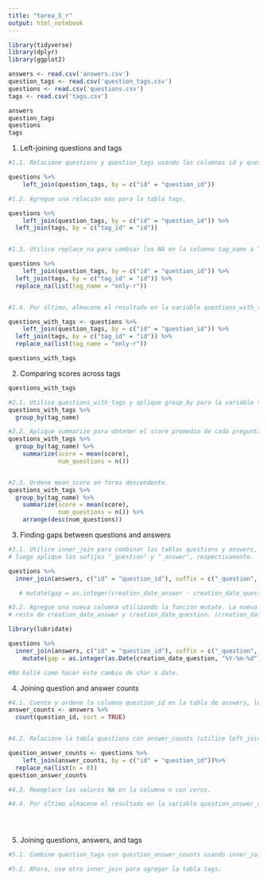---
title: "tarea_5_r"
output: html_notebook
---

```{r}
library(tidyverse)
library(dplyr)
library(ggplot2)

answers <- read.csv('answers.csv')
question_tags <- read.csv('question_tags.csv')
questions <- read.csv('questions.csv')
tags <- read.csv('tags.csv')

answers
question_tags
questions
tags
```


1. Left-joining questions and tags

```{r}

#1.1. Relacione questions y question_tags usando las columnas id y question_id, respectivamente.

questions %>%
	left_join(question_tags, by = c("id" = "question_id"))

#1.2. Agregue una relación más para la tabla tags.

questions %>%
	left_join(question_tags, by = c("id" = "question_id")) %>%
  left_join(tags, by = c("tag_id" = "id"))


#1.3. Utilice replace_na para cambiar los NA en la columna tag_name a "only-r".

questions %>%
	left_join(question_tags, by = c("id" = "question_id")) %>%
  left_join(tags, by = c("tag_id" = "id")) %>%
  replace_na(list(tag_name = "only-r"))


#1.4. Por último, almacene el resultado en la variable questions_with_tags.

questions_with_tags <- questions %>%
	left_join(question_tags, by = c("id" = "question_id")) %>%
  left_join(tags, by = c("tag_id" = "id")) %>%
  replace_na(list(tag_name = "only-r"))

questions_with_tags

```

2. Comparing scores across tags

```{r}
questions_with_tags

#2.1. Utilice questions_with_tags y aplique group_by para la variable tag_name.
questions_with_tags %>%
  group_by(tag_name) 

#2.2. Aplique summarize para obtener el score promedio de cada pregunta y asígnele el nombre mean_score.
questions_with_tags %>%
  group_by(tag_name) %>%
    summarize(score = mean(score),
              num_questions = n()) 


#2.3. Ordene mean_score en forma descendente.
questions_with_tags %>%
  group_by(tag_name) %>%
    summarize(score = mean(score),
              num_questions = n()) %>%
    arrange(desc(num_questions))

```

3. Finding gaps between questions and answers

```{r}
#3.1. Utilice inner_join para combinar las tablas questions y answers, 
# luego aplique los sufijos "_question" y "_answer", respectivamente.

questions %>%
  inner_join(answers, c("id" = "question_id"), suffix = c("_question", "_answer")) 

   # mutate(gap = as.integer(creation_date_answer - creation_date_question))

#3.2. Agregue una nueva columna utilizando la función mutate. La nueva columna se llamará gap y contendrá la 
# resta de creation_date_answer y creation_date_question. (creation_date_answer - creation_date_question).

library(lubridate)

questions %>%
  inner_join(answers, c("id" = "question_id"), suffix = c("_question", "_answer")) %>% 
    mutate(gap = as.integer(as.Date(creation_date_question, "%Y-%m-%d")) - as.Date(creation_date_answer, "%Y-%m-%d"))

#No hallé como hacer este cambio de char a date.

```


4. Joining question and answer counts

```{r}
#4.1. Cuente y ordene la columna question_id en la tabla de answers, luego almacene el resultado en la variable answer_counts.
answer_counts <- answers %>%
  count(question_id, sort = TRUE)


#4.2. Relacione la tabla questions con answer_counts (utilice left_join).

question_answer_counts <- questions %>%
    left_join(answer_counts, by = c("id" = "question_id"))%>%
  replace_na(list(n = 0))
question_answer_counts

#4.3. Reemplace los valores NA en la columna n con ceros.

#4.4. Por último almacene el resultado en la variable question_answer_counts





```


5. Joining questions, answers, and tags
```{r}
#5.1. Combine question_tags con question_answer_counts usando inner_join.

#5.2. Ahora, use otro inner_join para agregar la tabla tags.

```

